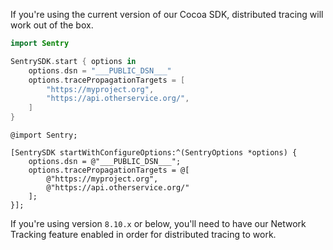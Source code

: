 If you're using the current version of our Cocoa SDK, distributed tracing will work out of the box.

```swift {tabTitle:Swift}
import Sentry

SentrySDK.start { options in
    options.dsn = "___PUBLIC_DSN___"
    options.tracePropagationTargets = [
        "https://myproject.org",
        "https://api.otherservice.org/",
    ]
}
```

```objc {tabTitle:Objective-C}
@import Sentry;

[SentrySDK startWithConfigureOptions:^(SentryOptions *options) {
    options.dsn = @"___PUBLIC_DSN___";
    options.tracePropagationTargets = @[
        @"https://myproject.org",
        @"https://api.otherservice.org/"
    ];
}];
```

<Note>

If you're using version `8.10.x` or below, you'll need to have our <PlatformLink to="/performance/instrumentation/automatic-instrumentation/#network-tracking">Network Tracking feature enabled</PlatformLink> in order for distributed tracing to work.

</Note>
